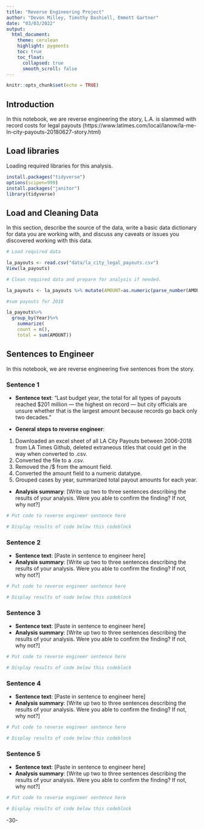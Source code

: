 ```yaml
---
title: "Reverse Engineering Project"
author: "Devon Milley, Timothy Dashiell, Emmett Gartner"
date: "03/03/2022"
output:
  html_document:
    theme: cerulean
    highlight: pygments
    toc: true
    toc_float:
      collapsed: true
      smooth_scroll: false
---
```


```r
knitr::opts_chunk$set(echo = TRUE)
```

## Introduction 

In this notebook, we are reverse engineering the story, L.A. is slammed with record costs for legal payouts  (https://www.latimes.com/local/lanow/la-me-ln-city-payouts-20180627-story.html)

## Load libraries

Loading required libraries for this analysis.

```r
install.packages("tidyverse")
options(scipen=999)
install.packages("janitor")
library(tidyverse)

```

## Load and Cleaning Data

In this section, describe the source of the data, write a basic data dictionary for data you are working with, and discuss any caveats or issues you discovered working with this data. 

```r
# Load required data

la_payouts <- read.csv("data/la_city_legal_payouts.csv")
View(la_payouts)

# Clean required data and prepare for analysis if needed. 

la_payouts <- la_payouts %>% mutate(AMOUNT=as.numeric(parse_number(AMOUNT)))

#sum payouts for 2018

la_payouts%>%
  group_by(Year)%>%
    summarize(
    count = n(),
    total = sum(AMOUNT))

```

## Sentences to Engineer
In this notebook, we are reverse engineering five sentences from the story.

### Sentence 1

* **Sentence text**: “Last budget year, the total for all types of payouts reached $201 million — the highest on record — but city officials are unsure whether that is the largest amount because records go back only two decades.”

* **General steps to reverse engineer**: 
1. Downloaded an excel sheet of all LA City Payouts between 2006-2018 from LA Times Github, deleted extraneous titles that could get in the way when converted to .csv.
2. Converted the file to a .csv.
3. Removed the /$ from the amount field.
4. Converted the amount field to a numeric datatype.
5. Grouped cases by year, summarized total payout amounts for each year.


* **Analysis summary**: [Write up two to three sentences describing the results of your analysis.  Were you able to confirm the finding? If not, why not?]

```r
# Put code to reverse engineer sentence here

# Display results of code below this codeblock

```

### Sentence 2

* **Sentence text**: [Paste in sentence to engineer here]
* **Analysis summary**: [Write up two to three sentences describing the results of your analysis.  Were you able to confirm the finding? If not, why not?]

```r
# Put code to reverse engineer sentence here

# Display results of code below this codeblock

```

### Sentence 3

* **Sentence text**: [Paste in sentence to engineer here]
* **Analysis summary**: [Write up two to three sentences describing the results of your analysis.  Were you able to confirm the finding? If not, why not?]

```r
# Put code to reverse engineer sentence here

# Display results of code below this codeblock

```

### Sentence 4

* **Sentence text**: [Paste in sentence to engineer here]
* **Analysis summary**: [Write up two to three sentences describing the results of your analysis.  Were you able to confirm the finding? If not, why not?]

```r
# Put code to reverse engineer sentence here

# Display results of code below this codeblock

```

### Sentence 5

* **Sentence text**: [Paste in sentence to engineer here]
* **Analysis summary**: [Write up two to three sentences describing the results of your analysis.  Were you able to confirm the finding? If not, why not?]

```r
# Put code to reverse engineer sentence here

# Display results of code below this codeblock

```

-30-